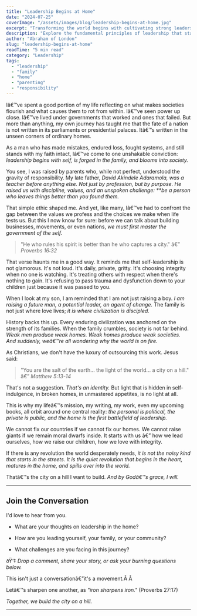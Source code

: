 ```yaml
---
title: "Leadership Begins at Home"
date: "2024-07-25"
coverImage: "/assets/images/blog/leadership-begins-at-home.jpg"
excerpt: "Transforming the world begins with cultivating strong leadership within your own home. Learn the principles that empower families to thrive."
description: "Explore the fundamental principles of leadership that start within the home, empowering families and fostering environments of growth and influence."
author: "Abraham of London"
slug: "leadership-begins-at-home"
readTime: "5 min read"
category: "Leadership"
tags:
  - "leadership"
  - "family"
  - "home"
  - "parenting"
  - "responsibility"
---
```


Iâ€™ve spent a good portion of my life reflecting on what makes societies flourish and what causes them to rot from within. Iâ€™ve seen power up close. Iâ€™ve lived under governments that worked and ones that failed. But more than anything, my own journey has taught me that the fate of a nation is not written in its parliaments or presidential palaces. Itâ€™s written in the unseen corners of ordinary homes.

As a man who has made mistakes, endured loss, fought systems, and still stands with my faith intact, Iâ€™ve come to one unshakable conviction: _leadership begins with self, is forged in the family, and blooms into society._

You see, I was raised by parents who, while not perfect, understood the gravity of responsibility. My late father, _David Akindele Adaramola, was a teacher before anything else. Not just by profession, but by purpose. He raised us with discipline, values, and an unspoken challenge: \*\*be a person who leaves things better than you found them._

That simple ethic shaped me. And yet, like many, Iâ€™ve had to confront the gap between the values we profess and the choices we make when life tests us. But this I now know for sure: before we can talk about building businesses, movements, or even nations, _we must first master the government of the self._

> "He who rules his spirit is better than he who captures a city." â€” _Proverbs 16:32_

That verse haunts me in a good way. It reminds me that self-leadership is not glamorous. It's not loud. It's daily, private, gritty. It's choosing integrity when no one is watching. It's treating others with respect when there's nothing to gain. It's refusing to pass trauma and dysfunction down to your children just because it was passed to you.

When I look at my son, I am reminded that I am not just raising a boy. _I am raising a future man, a potential leader, an agent of change._ The family is not just where love lives; _it is where civilization is discipled._

History backs this up. Every enduring civilization was anchored on the strength of its families. When the family crumbles, society is not far behind. _Weak men produce weak homes. Weak homes produce weak societies. And suddenly, weâ€™re all wondering why the world is on fire._

As Christians, we don't have the luxury of outsourcing this work. Jesus said:

> "You are the salt of the earth... the light of the world... a city on a hill." â€” _Matthew 5:13-14_

That's not a suggestion. _That's an identity._ But light that is hidden in self-indulgence, in broken homes, in unmastered appetites, is no light at all.

This is why my lifeâ€™s mission, my writing, my work, even my upcoming books, all orbit around one central reality: _the personal is political, the private is public, and the home is the first battlefield of leadership._

We cannot fix our countries if we cannot fix our homes. We cannot raise giants if we remain moral dwarfs inside. It starts with us â€” how we lead ourselves, how we raise our children, how we love with integrity.

If there is any revolution the world desperately needs, _it is not the noisy kind that starts in the streets. It is the quiet revolution that begins in the heart, matures in the home, and spills over into the world._

Thatâ€™s the city on a hill I want to build. _And by Godâ€™s grace, I will._

---

## Join the Conversation

I'd love to hear from you.

- What are your thoughts on leadership in the home?

- How are you leading yourself, your family, or your community?

- What challenges are you facing in this journey?

ðŸ‘‡ _Drop a comment, share your story, or ask your burning questions below._

This isn't just a conversationâ€”it's a movement.Â Â

Letâ€™s sharpen one another, as _"iron sharpens iron."_ (Proverbs 27:17)

_Together, we build the city on a hill._

---
